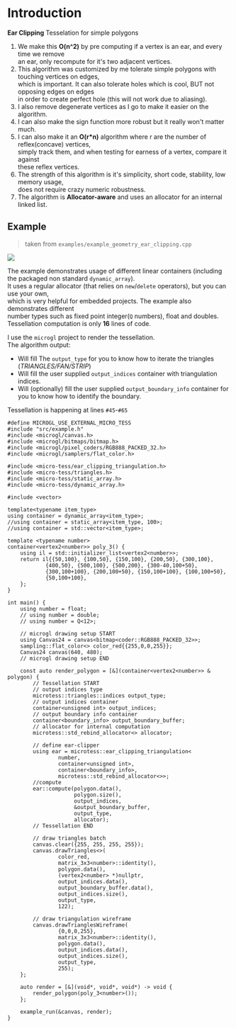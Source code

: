 # Introduction
**Ear Clipping** Tesselation for simple polygons
1. We make this **O(n^2)** by pre computing if a vertex is an ear, and every time we remove  
   an ear, only recompute for it's two adjacent vertices.
2. This algorithm was customized by me tolerate simple polygons with touching vertices on edges,  
   which is important. It can also tolerate holes which is cool, BUT not opposing edges on edges  
   in order to create perfect hole (this will not work due to aliasing).
3. I also remove degenerate vertices as I go to make it easier on the algorithm.
4. I can also make the sign function more robust but it really won't matter much.
5. I can also make it an **O(r*n)** algorithm where r are the number of reflex(concave) vertices,  
   simply track them, and when testing for earness of a vertex, compare it against  
   these reflex vertices.
6. The strength of this algorithm is it's simplicity, short code, stability, low memory usage,  
   does not require crazy numeric robustness.
7. The algorithm is **Allocator-aware** and uses an allocator for an internal linked list.

## Example

> taken from `examples/example_geometry_ear_clipping.cpp`

<Image src='/images/tess/ear_clipper.png' className='w-1/2 mx-auto my-10' imgClass=''  />

The example demonstrates usage of different linear containers (including the packaged non standard `dynamic_array`).  
It uses a regular allocator (that relies on `new`/`delete` operators), but you can use your own,  
which is very helpful for embedded projects. The example also demonstrates different  
number types such as fixed point integer(`Q` numbers), float and doubles.    
Tessellation computation is only **16** lines of code.  
  
I use the `microgl` project to render the tessellation.  
The algorithm output:
- Will fill The `output_type` for you to know how to iterate the triangles (*TRIANGLES/FAN/STRIP*)
- Will fill the user supplied `output_indices` container with triangulation indices.
- Will (optionally) fill the user supplied `output_boundary_info` container for you to know how to identify the boundary.

Tessellation is happening at lines `#45`-`#65`
```lang=cpp&lines=45-65
#define MICROGL_USE_EXTERNAL_MICRO_TESS
#include "src/example.h"
#include <microgl/canvas.h>
#include <microgl/bitmaps/bitmap.h>
#include <microgl/pixel_coders/RGB888_PACKED_32.h>
#include <microgl/samplers/flat_color.h>

#include <micro-tess/ear_clipping_triangulation.h>
#include <micro-tess/triangles.h>
#include <micro-tess/static_array.h>
#include <micro-tess/dynamic_array.h>

#include <vector>

template<typename item_type>
using container = dynamic_array<item_type>;
//using container = static_array<item_type, 100>;
//using container = std::vector<item_type>;

template <typename number>
container<vertex2<number>> poly_3() {
    using il = std::initializer_list<vertex2<number>>;
    return il{{50,100}, {100,50}, {150,100}, {200,50}, {300,100},
            {400,50}, {500,100}, {500,200}, {300-40,100+50},
            {300,100+100}, {200,100+50}, {150,100+100}, {100,100+50},
            {50,100+100},
    };
}

int main() {
    using number = float;
    // using number = double;
    // using number = Q<12>;

    // microgl drawing setup START
    using Canvas24 = canvas<bitmap<coder::RGB888_PACKED_32>>;
    sampling::flat_color<> color_red{{255,0,0,255}};
    Canvas24 canvas(640, 480);
    // microgl drawing setup END

    const auto render_polygon = [&](container<vertex2<number>> & polygon) {
        // Tessellation START
        // output indices type
        microtess::triangles::indices output_type;
        // output indices container
        container<unsigned int> output_indices;
        // output boundary info container
        container<boundary_info> output_boundary_buffer;
        // allocator for internal computation
        microtess::std_rebind_allocator<> allocator;

        // define ear-clipper
        using ear = microtess::ear_clipping_triangulation<
                number,
                container<unsigned int>,
                container<boundary_info>,
                microtess::std_rebind_allocator<>>;
        //compute
        ear::compute(polygon.data(),
                     polygon.size(),
                     output_indices,
                     &output_boundary_buffer,
                     output_type,
                     allocator);
        // Tessellation END

        // draw triangles batch
        canvas.clear({255, 255, 255, 255});
        canvas.drawTriangles<>(
                color_red,
                matrix_3x3<number>::identity(),
                polygon.data(),
                (vertex2<number> *)nullptr,
                output_indices.data(),
                output_boundary_buffer.data(),
                output_indices.size(),
                output_type,
                122);

        // draw triangulation wireframe
        canvas.drawTrianglesWireframe(
                {0,0,0,255},
                matrix_3x3<number>::identity(),
                polygon.data(),
                output_indices.data(),
                output_indices.size(),
                output_type,
                255);
    };

    auto render = [&](void*, void*, void*) -> void {
        render_polygon(poly_3<number>());
    };

    example_run(&canvas, render);
}
```